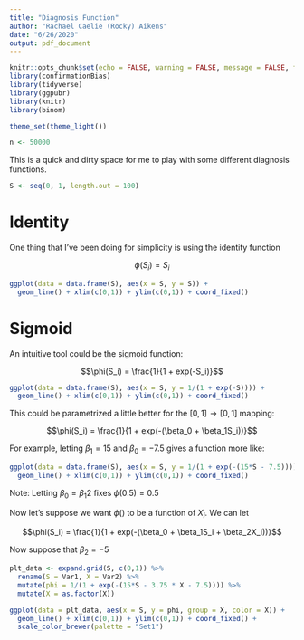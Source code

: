 ```yaml
---
title: "Diagnosis Function"
author: "Rachael Caelie (Rocky) Aikens"
date: "6/26/2020"
output: pdf_document
---
```


```r
knitr::opts_chunk$set(echo = FALSE, warning = FALSE, message = FALSE, fig.align = "center")
library(confirmationBias)
library(tidyverse)
library(ggpubr)
library(knitr)
library(binom)

theme_set(theme_light())

n <- 50000
```


This is a quick and dirty space for me to play with some different diagnosis functions.

```r
S <- seq(0, 1, length.out = 100)
```

# Identity

One thing that I've been doing for simplicity is using the identity function

$$\phi(S_i) = S_i$$
```r
ggplot(data = data.frame(S), aes(x = S, y = S)) +
  geom_line() + xlim(c(0,1)) + ylim(c(0,1)) + coord_fixed()
```

# Sigmoid

An intuitive tool could be the sigmoid function:

$$\phi(S_i) = \frac{1}{1 + exp(-S_i)}$$

```r
ggplot(data = data.frame(S), aes(x = S, y = 1/(1 + exp(-S)))) +
  geom_line() + xlim(c(0,1)) + ylim(c(0,1)) + coord_fixed()
```

This could be parametrized a little better for the $[0,1] \rightarrow [0,1]$ mapping:

$$\phi(S_i) = \frac{1}{1 + exp(-(\beta_0 + \beta_1S_i))}$$

For example, letting $\beta_1 = 15$ and $\beta_0 = -7.5$ gives a function more like:

```r
ggplot(data = data.frame(S), aes(x = S, y = 1/(1 + exp(-(15*S - 7.5))))) +
  geom_line() + xlim(c(0,1)) + ylim(c(0,1)) + coord_fixed()
```

Note: Letting $\beta_0 = {\beta_1}{2}$ fixes $\phi(0.5) = 0.5$

Now let's suppose we want $\phi()$ to be a function of $X_i$. We can let

$$\phi(S_i) = \frac{1}{1 + exp(-(\beta_0 + \beta_1S_i + \beta_2X_i))}$$

Now suppose that $\beta_2 = -5$

```r
plt_data <- expand.grid(S, c(0,1)) %>%
  rename(S = Var1, X = Var2) %>%
  mutate(phi = 1/(1 + exp(-(15*S - 3.75 * X - 7.5)))) %>%
  mutate(X = as.factor(X))

ggplot(data = plt_data, aes(x = S, y = phi, group = X, color = X)) +
  geom_line() + xlim(c(0,1)) + ylim(c(0,1)) + coord_fixed() +
  scale_color_brewer(palette = "Set1")
```

